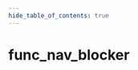 ```yaml
---
hide_table_of_contents: true
---
```


<!---
!!!!!!
THIS PAGE IS AUTOGENERATED FROM GAME FGD DEFINITIONS!
DO NOT EDIT MANUALLY!
!!!!!!

In order to make edits, you can make an annotation file in /fgd_dump_overrides
-->


# func_nav_blocker



<Tabs queryString="game">
    
<TabItem value="cs2" label="Counter-Strike 2">
    <CS2Page />
</TabItem>

<TabItem value="hla" label="Half-Life: Alyx">
    <HLAPage />
</TabItem>

</Tabs>

